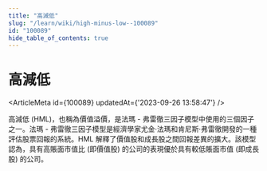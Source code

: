 ```yaml
---
title: "高減低"
slug: "/learn/wiki/high-minus-low--100089"
id: "100089"
hide_table_of_contents: true
---
```



# 高減低

<ArticleMeta id={100089} updatedAt={'2023-09-26 13:58:47'} />
<div className='border-solid border-b border-t-0 my-4 border-[var(--ifm-color-gray-300)]' />

高減低 (HML)，也稱為價值溢價，是法瑪 - 弗雷徹三因子模型中使用的三個因子之一。法瑪 - 弗雷徹三因子模型是經濟學家尤金·法瑪和肯尼斯·弗雷徹開發的一種評估股票回報的系統。HML 解釋了價值股和成長股之間回報差異的擴大。該模型認為，具有高賬面市值比 (即價值股) 的公司的表現優於具有較低賬面市值 (即成長股) 的公司。
